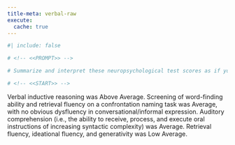 ```yaml
---
title-meta: verbal-raw
execute:
  cache: true
---
```


```r
#| include: false

# <!-- <<PROMPT>> -->

# Summarize and interpret these neuropsychological test scores as if you are an experienced clinical neuropsychologist. For scores that are below average, give a brief example of how this could impact the patient's daily life and functioning. Organize your summary and interpretation from scores that are above average to below average to delineate relative strengths and weaknesses.

# <!-- <<START>> -->

```

<!-- glue -->
 Verbal inductive reasoning was Above Average. 
Screening of word-finding ability and retrieval fluency on a confrontation naming task was Average, with no obvious dysfluency in conversational/informal expression. 
Auditory comprehension (i.e., the ability to receive, process, and execute oral instructions of increasing syntactic complexity) was Average. 
Retrieval fluency, ideational fluency, and generativity was Low Average.
